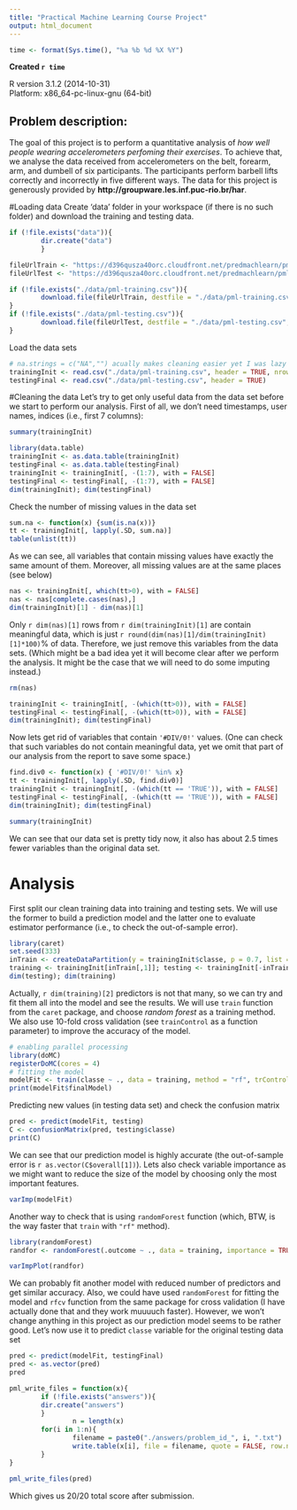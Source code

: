 ```yaml
---
title: "Practical Machine Learning Course Project"
output: html_document
---
```


```r
time <- format(Sys.time(), "%a %b %d %X %Y")
```
**Created `r time`**

R version 3.1.2 (2014-10-31)  
Platform: x86_64-pc-linux-gnu (64-bit)

## Problem description:
The goal of this project is to perform a quantitative analysis of *how well people wearing accelerometers perfoming their exercises*. To achieve that, we analyse the data received from accelerometers on the belt, forearm, arm, and dumbell of six participants. The participants perform barbell lifts correctly and incorrectly in five different ways. The data for this project is generously provided by **http://groupware.les.inf.puc-rio.br/har**.

#Loading data
Create 'data' folder in your workspace (if there is no such folder) and download the training and testing data.
```r
if (!file.exists("data")){
        dir.create("data")
        }

fileUrlTrain <- "https://d396qusza40orc.cloudfront.net/predmachlearn/pml-training.csv"
fileUrlTest <- "https://d396qusza40orc.cloudfront.net/predmachlearn/pml-testing.csv"

if (!file.exists("./data/pml-training.csv")){
        download.file(fileUrlTrain, destfile = "./data/pml-training.csv", method = "curl")
}
if (!file.exists("./data/pml-testing.csv")){
        download.file(fileUrlTest, destfile = "./data/pml-testing.csv", method = "curl")
}
```

Load the data sets
```r
# na.strings = c("NA","") acually makes cleaning easier yet I was lazy to redo the analysis :) 
trainingInit <- read.csv("./data/pml-training.csv", header = TRUE, nrows = 20000)
testingFinal <- read.csv("./data/pml-testing.csv", header = TRUE)
```

#Cleaning the data
Let's try to get only useful data from the data set before we start to perform our analysis. First of all, we don't need timestamps, user names, indices (i.e., first 7 columns):
```r
summary(trainingInit)
```

```r
library(data.table)
trainingInit <- as.data.table(trainingInit)
testingFinal <- as.data.table(testingFinal)
trainingInit <- trainingInit[, -(1:7), with = FALSE]
testingFinal <- testingFinal[, -(1:7), with = FALSE]
dim(trainingInit); dim(testingFinal)
```

Check the number of missing values in the data set
```r
sum.na <- function(x) {sum(is.na(x))}
tt <- trainingInit[, lapply(.SD, sum.na)]
table(unlist(tt))
```

As we can see, all variables that contain missing values have exactly the same amount of them. Moreover, all missing values are at the same places (see below)
```r
nas <- trainingInit[, which(tt>0), with = FALSE]
nas <- nas[complete.cases(nas),]
dim(trainingInit)[1] - dim(nas)[1]
```

Only `r dim(nas)[1]` rows from `r dim(trainingInit)[1]` are contain meaningful data, which is just `r round(dim(nas)[1]/dim(trainingInit)[1]*100)`% of data. Therefore, we just remove this variables from the data sets. (Which might be a bad idea yet it will become clear after we perform the analysis. It might be the case that we will need to do some imputing instead.)
```r
rm(nas)
```

```r
trainingInit <- trainingInit[, -(which(tt>0)), with = FALSE]
testingFinal <- testingFinal[, -(which(tt>0)), with = FALSE]
dim(trainingInit); dim(testingFinal)
```

Now lets get rid of variables that contain `'#DIV/0!'` values. (One can check that such variables do not contain meaningful data, yet we omit that part of our analysis from the report to save some space.)
```r
find.div0 <- function(x) { '#DIV/0!' %in% x}
tt <- trainingInit[, lapply(.SD, find.div0)]
trainingInit <- trainingInit[, -(which(tt == 'TRUE')), with = FALSE]
testingFinal <- testingFinal[, -(which(tt == 'TRUE')), with = FALSE]
dim(trainingInit); dim(testingFinal)
```

```r
summary(trainingInit)
```

We can see that our data set is pretty tidy now, it also has about 2.5 times fewer variables than the original data set.

# Analysis
First split our clean training data into training and testing sets. We will use the former to build a prediction model and the latter one to evaluate estimator performance (i.e., to check the out-of-sample error).
```r
library(caret)
set.seed(333)
inTrain <- createDataPartition(y = trainingInit$classe, p = 0.7, list = FALSE)
training <- trainingInit[inTrain[,1]]; testing <- trainingInit[-inTrain[,1]]
dim(testing); dim(training)
```

Actually, `r dim(training)[2]` predictors is not that many, so we can try and fit them all into the model and see the results. We will use `train` function from the `caret` package, and choose *random forest* as a training method. We also use 10-fold cross validation (see `trainControl` as a function parameter) to improve the accuracy of the model.  
```r
# enabling parallel processing
library(doMC)
registerDoMC(cores = 4)
# fitting the model
modelFit <- train(classe ~ ., data = training, method = "rf", trControl = trainControl(method = "cv", number = 10), prox = TRUE, allowParallel = TRUE)
print(modelFit$finalModel)
```

Predicting new values (in testing data set) and check the confusion matrix
```r
pred <- predict(modelFit, testing)
C <- confusionMatrix(pred, testing$classe)
print(C)
```

We can see that our prediction model is highly accurate (the out-of-sample error is `r as.vector(C$overall[1])`). Lets also check variable importance as we might want to reduce the size of the model by choosing only the most important features.
```r
varImp(modelFit)
```

Another way to check that is using `randomForest` function (which, BTW, is the way faster that `train` with `"rf"` method).
```r
library(randomForest)
randfor <- randomForest(.outcome ~ ., data = training, importance = TRUE)
```

```r
varImpPlot(randfor)
```

We can probably fit another model with reduced number of predictors and get similar accuracy. Also, we could have used `randomForest` for fitting the model and `rfcv` function from the same package for cross validation (I have actually done that and they work muuuuch faster). However, we won't change anything in this project as our prediction model seems to be rather good. Let's now use it to predict `classe` variable for the original testing data set
```r
pred <- predict(modelFit, testingFinal)
pred <- as.vector(pred)
pred
```

```r
pml_write_files = function(x){
        if (!file.exists("answers")){
        dir.create("answers")
        }    
                n = length(x)
        for(i in 1:n){
                filename = paste0("./answers/problem_id_", i, ".txt")
                write.table(x[i], file = filename, quote = FALSE, row.names = FALSE, col.names = FALSE)
        }
}
```
```r
pml_write_files(pred)
```

Which gives us 20/20 total score after submission.